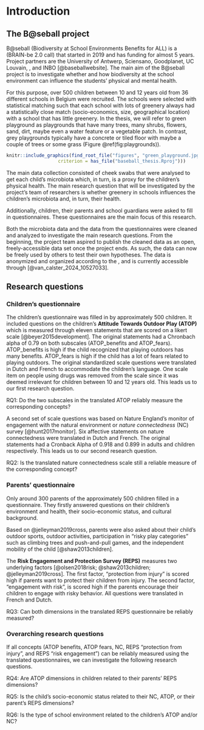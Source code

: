 # Introduction

## The B@seball project

B@seball (Biodiversity at School Environments Benefits for ALL) is a [\text{\underline{BELSPO project}}](http://www.belspo.be/belspo//brain2-be/projects/BatSEBALL_N.pdf) (BRAIN-be 2.0 call) that started in 2019 and has funding for almost 5 years.
Project partners are the University of Antwerp,  Sciensano, Goodplanet, UC Louvain, [\text{\underline{MOS}}](https://www.mosvlaanderen.be/), and INBO [@baseballwebsite]. The main aim of the B@seball project is to investigate whether and how biodiversity at the school environment can influence the students' physical and mental health. 

For this purpose, over 500 children between 10 and 12 years old from 36 different schools in Belgium were recruited.
The schools were selected with statistical matching such that each school with lots of greenery always had a statistically close match (socio-economics, size, geographical location) with a school that has little greenery.
In the thesis, we will refer to green playground as playgrounds that have many trees, many shrubs, flowers, sand, dirt, maybe even a water feature or a vegetable patch.
In contrast, grey playgrounds typically have a concrete or tiled floor with maybe a couple of trees or some grass (Figure \@ref(fig:playgrounds)).

```r
knitr::include_graphics(find_root_file("figures", "green_playground.jpg",
                   criterion = has_file("baseball_thesis.Rproj")))
```

The main data collection consisted of cheek swabs that were analysed to get each child's microbiota which, in turn, is a proxy for the children's physical health. The main research question that will be investigated by the project's team of researchers is whether greenery in schools influences the children's microbiota and, in turn, their health. 

Additionally, children, their parents and school guardians were asked to fill in questionnaires. These questionnaires are the main focus of this research.

Both the microbiota data and the data from the questionnaires were cleaned and analyzed to investigate the main research questions. From the beginning, the project team aspired to publish the cleaned data as an open, freely-accessible data set once the project ends. As such, the data can now be freely used by others to test their own hypotheses. The data is anonymized and organized according to the [\text{\underline{Frictionless Data Package standard}}](https://specs.frictionlessdata.io/data-package/), and is currently accessible through [\text{\underline{Zenodo}}](https://zenodo.org/records/10527033) [@van_calster_2024_10527033]. 

## Research questions

### Children's questionnaire

The children's questionnaire was filled in by approximately 500 children. It included questions on the children's **Attitude Towards Outdoor Play (ATOP)**  which is measured through eleven statements that are scored on a likert scale [@beyer2015development]. The original statements had a Chronbach alpha of 0.79 on both subscales (ATOP_benefits and ATOP_fears). ATOP_benefits is high if the child recognized that playing outdoors has many benefits. ATOP_fears is high if the child has a lot of fears related to playing outdoors. The original standardized scale questions were translated in Dutch and French to accommodate the children's language. One scale item on people using drugs was removed from the scale since it was deemed irrelevant for children between 10 and 12 years old.
This leads us to our first research question.

:::: {.center data-latex=""}

::: {.minipage data-latex="{.80\linewidth}"}
RQ1: Do the two subscales in the translated ATOP reliably measure the corresponding concepts?
:::

::::

A second set of scale questions was based on Nature England's monitor of engagement with the natural environment or *nature connectedness* (NC) survey [@hunt2017monitor]. Six affective statements on nature connectedness were translated in Dutch and French. The original statements had a Cronback Alpha of 0.918 and 0.899 in adults and children respectively.  This leads us to our second research question.

:::: {.center data-latex=""}

::: {.minipage data-latex="{.5\linewidth}"}
RQ2: Is the translated nature connectedness scale still a reliable measure of the corresponding concept?
:::

::::

### Parents' questionnaire

Only around 300 parents of the approximately 500 children filled in a questionnaire. They firstly answered questions on their children's environment and health, their socio-economic status, and cultural background. 

Based on @jelleyman2019cross, parents were also asked about their child's outdoor sports, outdoor activities, participation in "risky play categories" such as climbing trees and push-and-pull games, and the independent mobility of the child [@shaw2013children].

The **Risk Engagement and Protection Survey (REPS)** measures two underlying factors [@olsen2018risk; @shaw2013children; @jelleyman2019cross]. The first factor, "protection from injury" is scored high if parents want to protect their children from injury. The second factor, "engagement with risk", is scored high if the parents encourage their children to engage with risky behavior. All questions were translated in French and Dutch.

:::: {.center data-latex=""}

::: {.minipage data-latex="{.5\linewidth}"}
RQ3: Can both dimensions in the translated REPS questionnaire be reliably measured?
:::

::::

<!-- Finally, there were some questions on independent mobility of the child, based on @shaw2013children. These questions have not been confirmed to measure an underlying factor as the previous ATOP, REPS, and NC scale questions. They do question parents on how much freedom they allow their children to travel around their own neighbourhood or city without adult supervision. This survey on independent mobility was previously executed in England and Germany over the years, starting in 1971. Researchers concluded that there has been a large reduction in independent mobility for primary school children over the years. It would be interesting to compare the results obtained in Germany and England with Belgium. -->

<!-- :::: {.center data-latex=""} -->

<!-- ::: {.minipage data-latex="{.5\linewidth}"} -->
<!-- RQ: How does the independent mobility of primary school children in Belgium differ from children in England and Germany [@shaw2013children]? -->
<!-- ::: -->

<!-- :::: -->

<!-- ### School guardians' questionnaire -->

<!-- Around 60 school guardians filled in a small questionnaire. Next to some general demographic questions, they answered the same REPS questions as the parents. -->

<!-- :::: {.center data-latex=""} -->

<!-- ::: {.minipage data-latex="{.5\linewidth}"} -->
<!-- RQ4: Is the translated REPS questionnaire still reliable and valid for school guardians? -->
<!-- ::: -->

<!-- :::: -->

### Overarching research questions

If all concepts (ATOP benefits, ATOP fears, NC, REPS "protection from injury", and REPS "risk engagement") can be reliably measured using the translated questionnaires, we can investigate the following research questions.

:::: {.center data-latex=""}

::: {.minipage data-latex="{.5\linewidth}"}
RQ4: Are ATOP dimensions in children related to their parents' REPS dimensions?

RQ5: Is the child's socio-economic status related to their NC, ATOP, or their parent's REPS dimensions?

RQ6: Is the type of school environment related to the children's ATOP and/or NC?
:::

::::


<!-- One might possibly also include the microbiota data and investigate: -->

<!-- - whether the parent's REPS is related to the child's microbiota. -->
<!-- - whether the child's socio-economic status is related to the child's microbiota. -->
<!-- - whether the child's ATOP is related to the child's microbiota. -->
